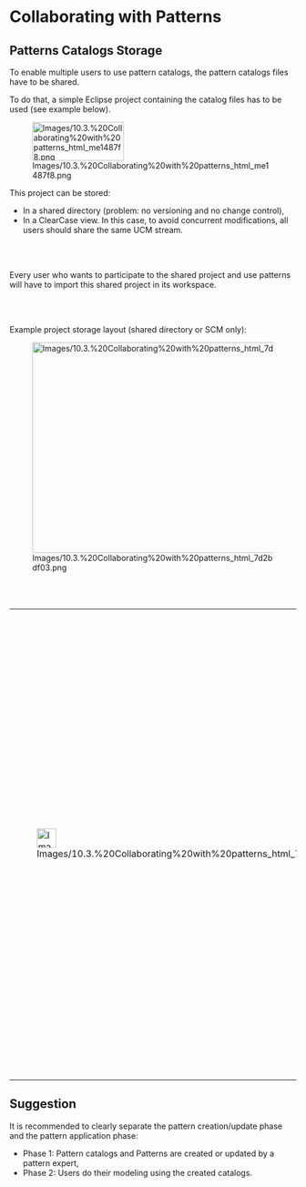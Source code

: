             
= Collaborating with Patterns =
 
== Patterns Catalogs Storage ==
 
To enable multiple users to use pattern catalogs, the pattern catalogs files have to be shared.

 
To do that, a simple Eclipse project containing the catalog files has to be used (see example below).

 
[[Image:Images/10.3.%20Collaborating%20with%20patterns_html_me1487f8.png|161x68px]]

 
This project can be stored:

 
* In a shared directory (problem: no versioning and no change 	control),
* In a ClearCase view. In this case, to avoid concurrent 	modifications, all users should share the same UCM stream.
 
<br>
<br>

 
Every user who wants to participate to the shared project and use patterns will have to import this shared project in its workspace.

 
<br>
<br>

 
Example project storage layout (shared directory or SCM only):

 
[[Image:Images/10.3.%20Collaborating%20with%20patterns_html_7d2bdf03.png|846x370px]]

<br>
<br>

         
{| border="1"
|-
| 
[[Image:Images/10.3.%20Collaborating%20with%20patterns_html_723ed3f9.png|34x34px]]

 
| 
'''For now, to use patterns, 				it is mandatory to have write access on a .patterns file before 				opening the corresponding catalog.'''

 
'''This 				is a bug in Capella, the .patterns file must be writable 				even if no data have to be written in.'''

 
'''With 				ClearCase:'''

 
* '''Open 					the catalog,'''
* '''When 					asked, do an &ldquo;''''''Unreserved Check 					Out''''''&rdquo; on 					the .patterns file (for pattern creation/update do a &ldquo;''''''Reserved 					Check Out''''''&rdquo;),'''
* '''Use 					patterns from the catalog (or do some changes),'''
* '''Close 					the catalog,'''
* '''Do 					an &lsquo;Undo Check Out&rdquo; (or do a &ldquo;Check In&rdquo; 					to keep changes).'''
 
|}  
== Suggestion ==
 
It is recommended to clearly separate the pattern creation/update phase and the pattern application phase:

 
* Phase 1: Pattern catalogs and Patterns are created or updated by a 	pattern expert,
* Phase 2: Users do their modeling using the created catalogs.
 
<br>
<br>

   